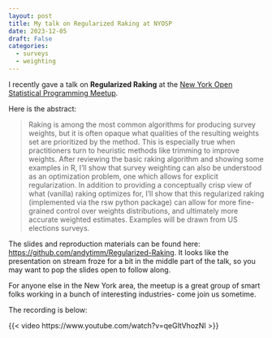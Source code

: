 ```yaml
---
layout: post
title: My talk on Regularized Raking at NYOSP
date: 2023-12-05
draft: False
categories:
  - surveys
  - weighting
---
```


I recently gave a talk on **Regularized Raking** at the
[New York Open Statistical Programming Meetup](https://nyhackr.org/index.html).

Here is the abstract:
  
> Raking is among the most common algorithms for producing survey weights, but it is often opaque what qualities of the resulting weights set are prioritized by the method. This is especially true when practitioners turn to heuristic methods like trimming to improve weights. After reviewing the basic raking algorithm and showing some examples in R, I’ll show that survey weighting can also be understood as an optimization problem, one which allows for explicit regularization. In addition to providing a conceptually crisp view of what (vanilla) raking optimizes for, I’ll show that this regularized raking (implemented via the rsw python package) can allow for more fine-grained control over weights distributions, and ultimately more accurate weighted estimates. Examples will be drawn from US elections surveys.

The slides and reproduction materials can be found here: [https://github.com/andytimm/Regularized-Raking](https://github.com/andytimm/Regularized-Raking). It looks like the presentation on stream froze for a bit in the middle part of the talk,
so you may want to pop the slides open to follow along.

For anyone else in the New York area, the meetup is a great group of smart folks working
in a bunch of interesting industries- come join us sometime.

The recording is below:

{{< video https://www.youtube.com/watch?v=qeGltVhozNI >}}